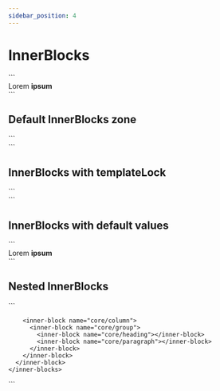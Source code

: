 ```yaml
---
sidebar_position: 4
---
```


# InnerBlocks


<LiveEditor>
  ```
  <section>
    <inner-blocks templateLock>
      <inner-block name="core/group">
        <inner-block name="core/heading" level="3"></inner-block>
        <inner-block name="core/paragraph">
          <data-attribute name="content">
            Lorem <strong>ipsum</strong>
          </data-attribute>
        </inner-block>
      </inner-block>
    </inner-blocks>
  </section>
  ```
</LiveEditor>

## Default InnerBlocks zone

<CodeExample>
  ```
  <section>
    <inner-blocks></inner-blocks>
  </section>
  ```
</CodeExample>

## InnerBlocks with templateLock

<CodeExample>
  ```
  <section>
    <inner-blocks templateLock>
      <inner-block name="core/heading"></inner-block>
    </inner-blocks>
  </section>
  ```
</CodeExample>

## InnerBlocks with default values

<CodeExample>
  ```
  <section>
    <inner-blocks>
      <inner-block name="core/heading" level="3"></inner-block>
      <inner-block name="core/paragraph">
        <data-attribute name="content">
          Lorem <strong>ipsum</strong>
        </data-attribute>
      </inner-block>
    </inner-blocks>
  </section>
  ```
</CodeExample>

## Nested InnerBlocks

<CodeExample>
  ```
  <section>
    <inner-blocks>
      <inner-block name="core/columns">
        <inner-block name="core/column">
          <inner-block name="core/group">
            <inner-block name="core/heading"></inner-block>
            <inner-block name="core/paragraph"></inner-block>
          </inner-block>
        </inner-block>

        <inner-block name="core/column">
          <inner-block name="core/group">
            <inner-block name="core/heading"></inner-block>
            <inner-block name="core/paragraph"></inner-block>
          </inner-block>
        </inner-block>
      </inner-block>
    </inner-blocks>

  </section>
  ```
</CodeExample>

